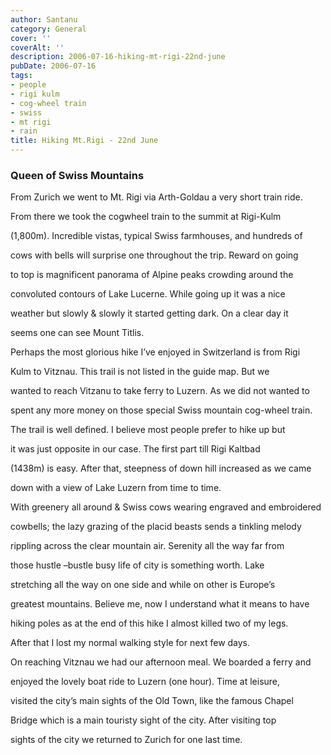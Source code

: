 ```yaml
---
author: Santanu
category: General
cover: ''
coverAlt: ''
description: 2006-07-16-hiking-mt-rigi-22nd-june
pubDate: 2006-07-16
tags:
- people
- rigi kulm
- cog-wheel train
- swiss
- mt rigi
- rain
title: Hiking Mt.Rigi - 22nd June
---
```


### Queen of Swiss Mountains



From Zurich we went to Mt. Rigi via Arth-Goldau a very short train ride.

From there we took the cogwheel train to the summit at Rigi-Kulm

(1,800m). Incredible vistas, typical Swiss farmhouses, and hundreds of

cows with bells will surprise one throughout the trip. Reward on going

to top is magnificent panorama of Alpine peaks crowding around the

convoluted contours of Lake Lucerne. While going up it was a nice

weather but slowly & slowly it started getting dark. On a clear day it

seems one can see Mount Titlis.  

  



Perhaps the most glorious hike I’ve enjoyed in Switzerland is from Rigi

Kulm to Vitznau. This trail is not listed in the guide map. But we

wanted to reach Vitzanu to take ferry to Luzern. As we did not wanted to

spent any more money on those special Swiss mountain cog-wheel train.

The trail is well defined. I believe most people prefer to hike up but

it was just opposite in our case. The first part till Rigi Kaltbad

(1438m) is easy. After that, steepness of down hill increased as we came

down with a view of Lake Luzern from time to time.  

  



  







With greenery all around & Swiss cows wearing engraved and embroidered

cowbells; the lazy grazing of the placid beasts sends a tinkling melody

rippling across the clear mountain air. Serenity all the way far from

those hustle –bustle busy life of city is something worth. Lake

stretching all the way on one side and while on other is Europe’s

greatest mountains. Believe me, now I understand what it means to have

hiking poles as at the end of this hike I almost killed two of my legs.

After that I lost my normal walking style for next few days.  

  



  






On reaching Vitznau we had our afternoon meal. We boarded a ferry and

enjoyed the lovely boat ride to Luzern (one hour). Time at leisure,

visited the city’s main sights of the Old Town, like the famous Chapel

Bridge which is a main touristy sight of the city. After visiting top

sights of the city we returned to Zurich for one last time.